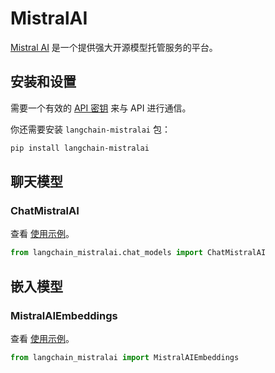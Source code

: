 # MistralAI

[Mistral AI](https://docs.mistral.ai/api/) 是一个提供强大开源模型托管服务的平台。

## 安装和设置

需要一个有效的 [API 密钥](https://console.mistral.ai/users/api-keys/) 来与 API 进行通信。

你还需要安装 `langchain-mistralai` 包：

```bash
pip install langchain-mistralai
```

## 聊天模型

### ChatMistralAI

查看 [使用示例](/docs/integrations/chat/mistralai)。

```python
from langchain_mistralai.chat_models import ChatMistralAI
```

## 嵌入模型

### MistralAIEmbeddings

查看 [使用示例](/docs/integrations/text_embedding/mistralai)。

```python
from langchain_mistralai import MistralAIEmbeddings
```